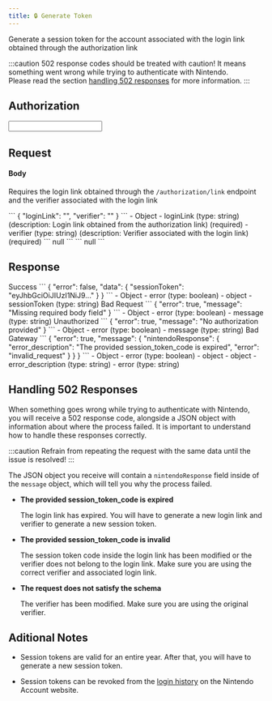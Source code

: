 ```yaml
---
title: 🔒 Generate Token
---
```


<Path method="POST" path="/authorization/sessiontoken" base={Routes.nso} />

Generate a session token for the account associated with the login link obtained through the authorization link

:::caution
502 response codes should be treated with caution! It means something went wrong while trying to authenticate with Nintendo.  
Please read the section [handling 502 responses](#handling-502-responses) for more information.
:::

## Authorization

<AuthorizationHandler>
  <Input required authType="http" authName="api_key" valueType="string" valueDescription="" valueExample="" inputName="API Key" inputType="password" inputPlaceholder="api key" requestType="authorization"/>
</AuthorizationHandler>

## Request

#### Body <Required/>

Requires the login link obtained through the ``/authorization/link`` endpoint and the verifier associated with the login link

<Tabs>
  <TabItem label="Example">
    <DynamicCode language="json" name="body">
      ```
      {
        "loginLink": "",
        "verifier": ""
      }
      ```
    </DynamicCode>
  </TabItem>
  <TabItem label="Schema">
    <Tree>
      - Object
        - loginLink (type: string) (description: Login link obtained from the authorization link) (required)
        - verifier (type: string) (description: Verifier associated with the login link) (required)
    </Tree>
  </TabItem>
</Tabs>

<ApiTester>
  <Fragment slot="response">
    ```
    null
    ```
  </Fragment>
  <Fragment slot="request">
    ```
    null
    ```
  </Fragment>
</ApiTester>

## Response

<Tabs>
  <TabItem label="200">
    Success
    <Tabs syncKey="example">
      <TabItem label="Example">
        <DynamicCode language="json" name="200" disabled>
          ```
          {
            "error": false,
            "data": {
              "sessionToken": "eyJhbGciOiJIUzI1NiJ9..."
            }
          }
          ```
        </DynamicCode>
      </TabItem>
      <TabItem label="Schema">
        <Tree>
          - Object
            - error (type: boolean)
            - object
              - sessionToken (type: string)
        </Tree>
      </TabItem>
    </Tabs>
  </TabItem>
  <TabItem label="400">
    Bad Request
    <Tabs syncKey="example">
      <TabItem label="Example">
        <DynamicCode language="json" name="400" disabled>
          ```
          {
            "error": true,
            "message": "Missing required body field"
          }
          ```
        </DynamicCode>
      </TabItem>
      <TabItem label="Schema">
        <Tree>
          - Object
            - error (type: boolean)
            - message (type: string)
        </Tree>
      </TabItem>
    </Tabs>
  </TabItem>
  <TabItem label="401">
    Unauthorized
    <Tabs syncKey="example">
      <TabItem label="Example">
        <DynamicCode language="json" name="401" disabled>
          ```
          {
            "error": true,
            "message": "No authorization provided"
          }
          ```
        </DynamicCode>
      </TabItem>
      <TabItem label="Schema">
        <Tree>
          - Object
            - error (type: boolean)
            - message (type: string)
        </Tree>
      </TabItem>
    </Tabs>
  </TabItem>
  <TabItem label="502">
    Bad Gateway
    <Tabs syncKey="example">
      <TabItem label="Example">
        <DynamicCode language="json" name="502" disabled>
          ```
          {
            "error": true,
            "message": {
              "nintendoResponse": {
                "error_description": "The provided session_token_code is expired",
                "error": "invalid_request"
              }
            }
          }
          ```
        </DynamicCode>
      </TabItem>
      <TabItem label="Schema">
        <Tree>
          - Object
            - error (type: boolean)
            - object
              - object
                - error_description (type: string)
                - error (type: string)
        </Tree>
      </TabItem>
    </Tabs>
  </TabItem>
</Tabs>

## Handling 502 Responses

When something goes wrong while trying to authenticate with Nintendo, you will receive a 502 response code, alongside a JSON object with information about where the process failed.
It is important to understand how to handle these responses correctly.

:::caution
Refrain from repeating the request with the same data until the issue is resolved!
:::

The JSON object you receive will contain a ``nintendoResponse`` field inside of the ``message`` object, which will tell you why the process failed.

* **The provided session_token_code is expired**

  The login link has expired. You will have to generate a new login link and verifier to generate a new session token.

* **The provided session_token_code is invalid**

  The session token code inside the login link has been modified or the verifier does not belong to the login link. Make sure you are using the correct verifier and associated login link.

* **The request does not satisfy the schema**

  The verifier has been modified. Make sure you are using the original verifier.

## Aditional Notes

* Session tokens are valid for an entire year. After that, you will have to generate a new session token.

* Session tokens can be revoked from the [login history](https://accounts.nintendo.com/login_history) on the Nintendo Account website.